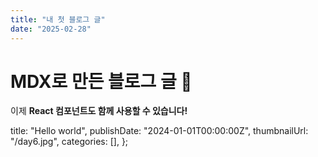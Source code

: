 ```yaml
---
title: "내 첫 블로그 글"
date: "2025-02-28"
---
```


# MDX로 만든 블로그 글 🚀

이제 **React 컴포넌트도 함께 사용할 수 있습니다!**

  title: "Hello world",
  publishDate: "2024-01-01T00:00:00Z",
  thumbnailUrl: "/day6.jpg",
  categories: [],
};
